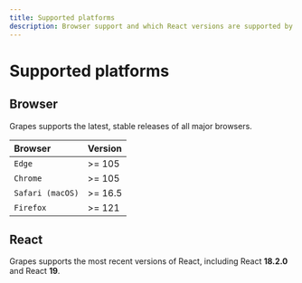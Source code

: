 ```yaml
---
title: Supported platforms
description: Browser support and which React versions are supported by Grapes.,
---
```


# Supported platforms

## Browser

Grapes supports the latest, stable releases of all major browsers.

| Browser          | Version |
| :--------------- | :------ |
| `Edge`           | >= 105  |
| `Chrome`         | >= 105  |
| `Safari (macOS)` | >= 16.5 |
| `Firefox`        | >= 121  |

## React

Grapes supports the most recent versions of React, including React **18.2.0** and React **19**.
